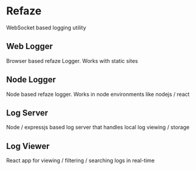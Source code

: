 # Refaze

WebSocket based logging utility


## Web Logger

Browser based refaze Logger. Works with static sites

## Node Logger

Node based refaze logger. Works in node environments like nodejs / react

## Log Server

Node / expressjs based log server that handles local log viewing / storage

## Log Viewer

React app for viewing / filtering / searching logs in real-time
